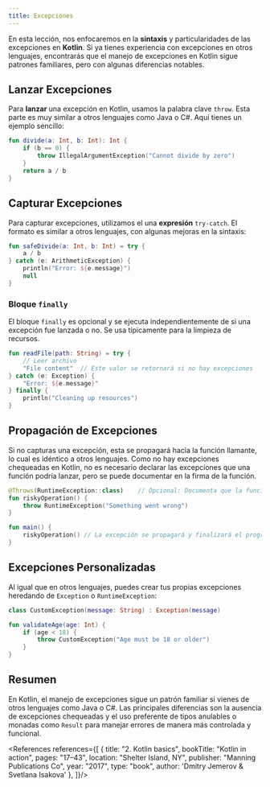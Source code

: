 ```yaml
---
title: Excepciones
---
```


<ReadingTime />

En esta lección, nos enfocaremos en la **sintaxis** y particularidades de las excepciones en **Kotlin**. Si ya tienes experiencia con excepciones en otros lenguajes, encontrarás que el manejo de excepciones en Kotlin sigue patrones familiares, pero con algunas diferencias notables.

## Lanzar Excepciones

Para **lanzar** una excepción en Kotlin, usamos la palabra clave `throw`. Esta parte es muy similar a otros lenguajes como Java o C#. Aquí tienes un ejemplo sencillo:

```kotlin showLineNumbers
fun divide(a: Int, b: Int): Int {
    if (b == 0) {
        throw IllegalArgumentException("Cannot divide by zero")
    }
    return a / b
}
```

## Capturar Excepciones

Para capturar excepciones, utilizamos el una **expresión** `try-catch`. El formato es similar a otros lenguajes, con algunas mejoras en la sintaxis:

```kotlin showLineNumbers
fun safeDivide(a: Int, b: Int) = try {
    a / b
} catch (e: ArithmeticException) {
    println("Error: ${e.message}")
    null
}
```

### Bloque `finally`

El bloque `finally` es opcional y se ejecuta independientemente de si una excepción fue lanzada o no. Se usa típicamente para la limpieza de recursos.

```kotlin showLineNumbers
fun readFile(path: String) = try {
    // Leer archivo
    "File content"  // Este valor se retornará si no hay excepciones
} catch (e: Exception) {
    "Error: ${e.message}"
} finally {
    println("Cleaning up resources")
}
```

## Propagación de Excepciones

Si no capturas una excepción, esta se propagará hacia la función llamante, lo cual es idéntico a otros lenguajes. Como no hay excepciones chequeadas en Kotlin, no es necesario declarar las excepciones que una función podría lanzar, pero se puede documentar en la firma de la función.

```kotlin showLineNumbers
@Throws(RuntimeException::class)    // Opcional: Documenta que la función lanza una excepción
fun riskyOperation() {
    throw RuntimeException("Something went wrong")
}

fun main() {
    riskyOperation() // La excepción se propagará y finalizará el programa si no se captura
}
```

## Excepciones Personalizadas

Al igual que en otros lenguajes, puedes crear tus propias excepciones heredando de `Exception` o `RuntimeException`:

```kotlin showLineNumbers
class CustomException(message: String) : Exception(message)

fun validateAge(age: Int) {
    if (age < 18) {
        throw CustomException("Age must be 18 or older")
    }
}
```

## Resumen

En Kotlin, el manejo de excepciones sigue un patrón familiar si vienes de otros lenguajes como Java o C#. Las principales diferencias son la ausencia de excepciones chequeadas y el uso preferente de tipos anulables o monadas como `Result` para manejar errores de manera más controlada y funcional.

<div className="language-card-container">
    <LanguageCard
        logoSrc="https://upload.wikimedia.org/wikipedia/commons/thumb/b/bd/Logo_C_sharp.svg/1200px-Logo_C_sharp.svg.png"
        language="C#"
        link="/docs/intro/exceptions/csharp"
    />
    <LanguageCard
        logoSrc="https://www.svgrepo.com/show/184143/java.svg"
        language="Java"
        link="/docs/intro/exceptions/java"
    />
    <LanguageCard
        logoSrc="https://upload.wikimedia.org/wikipedia/commons/thumb/c/c3/Python-logo-notext.svg/800px-Python-logo-notext.svg.png"
        language="Python"
        link="/docs/intro/exceptions/python"
    />
    <LanguageCard
        logoSrc="https://www.svgrepo.com/show/354313/scala.svg"
        language="Scala"
        link="/docs/intro/exceptions/scala"
    />
</div>

<References references={[
    {
        title: "2. Kotlin basics",
        bookTitle: "Kotlin in action",
        pages: "17–43",
        location: "Shelter Island, NY",
        publisher: "Manning Publications Co",
        year: "2017",
        type: "book",
        author: 'Dmitry Jemerov & Svetlana Isakova'
    },
]}/>
